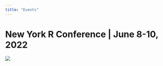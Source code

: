 ```yaml
---
title: "Events"
---
```


# New York R Conference | June 8-10, 2022


[![](images/Save_the_date_2022_NYR_Conference.jpg)](https://rstats.ai/nyr/?utm_source=nyhackr)

